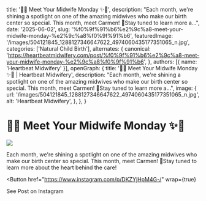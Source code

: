   title: '👶✨ Meet Your Midwife Monday ✨👶',
  description: "Each month, we're shining a spotlight on one of the amazing midwives who make our birth center so special. This month, meet Carmen! 💛Stay tuned to learn more a...",
  date: '2025-06-02',
  slug: '%f0%9f%91%b6%e2%9c%a8-meet-your-midwife-monday-%e2%9c%a8%f0%9f%91%b6',
  featuredImage: '/images/504121845_1288127346647622_4974060435177351065_n.jpg',
  categories: ['Natural Child Birth'],
  alternates: {
    canonical: 'https://heartbeatmidwifery.com/post/%f0%9f%91%b6%e2%9c%a8-meet-your-midwife-monday-%e2%9c%a8%f0%9f%91%b6',
  },
  authors: [{ name: 'Heartbeat Midwifery' }],
  openGraph: {
    title: '👶✨ Meet Your Midwife Monday ✨👶 | Heartbeat Midwifery',
    description: "Each month, we're shining a spotlight on one of the amazing midwives who make our birth center so special. This month, meet Carmen! 💛Stay tuned to learn more a...",
    image: {
      url: '/images/504121845_1288127346647622_4974060435177351065_n.jpg',
      alt: 'Heartbeat Midwifery',
    },
  },
}


# 👶✨ Meet Your Midwife Monday ✨👶

<Image
  src="/images/504121845_1288127346647622_4974060435177351065_n.jpg"
  size="large"
  wrap={true}
/>

Each month, we're shining a spotlight on one of the amazing midwives who make our birth center so special. This month, meet Carmen! 💛Stay tuned to learn more about the heart behind the care!

<Button
  href="https://www.instagram.com/p/DKZYjHpM4G-/"
  wrap={true}
>
  See Post on Instagram
</Button>
